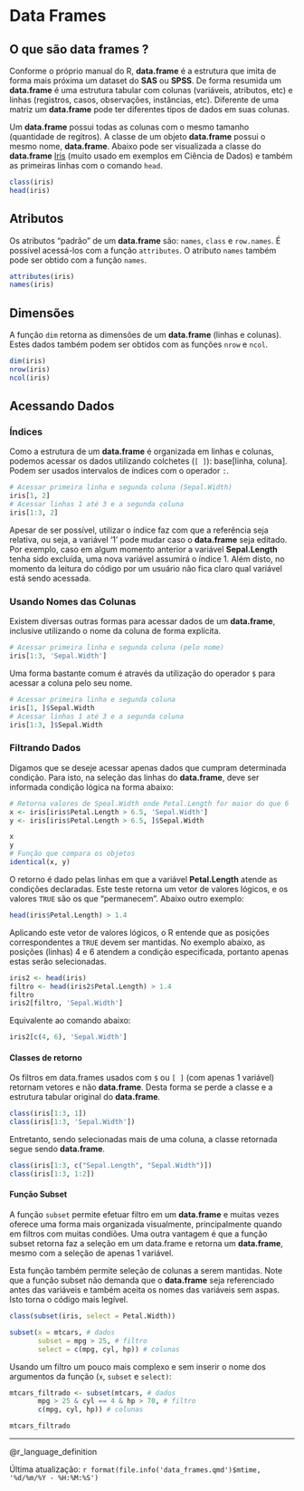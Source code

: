 # Data Frames

## O que são data frames ?

Conforme o próprio manual do R, **data.frame** é a estrutura que imita de forma mais próxima um dataset do **SAS** ou **SPSS**. De forma resumida um **data.frame** é uma estrutura tabular com colunas (variáveis, atributos, etc) e linhas (registros, casos, observações, instâncias, etc). Diferente de uma matriz um **data.frame** pode ter diferentes tipos de dados em suas colunas.

Um **data.frame** possui todas as colunas com o mesmo tamanho (quantidade de regitros). A classe de um objeto **data.frame** possui o mesmo nome, **data.frame**. Abaixo pode ser visualizada a classe do **data.frame** [Iris](https://archive.ics.uci.edu/ml/datasets/iris) (muito usado em exemplos em Ciência de Dados) e também as primeiras linhas com o comando `head`.

```r
class(iris)
head(iris)

```

## Atributos

Os atributos "padrão" de um **data.frame** são: `names`, `class` e `row.names`. É possível acessá-los com a função `attributes`. O atributo `names` também pode ser obtido com a função `names`.

```r
attributes(iris)
names(iris)
```

## Dimensões

A função `dim` retorna as dimensões de um **data.frame** (linhas e colunas). Estes dados também podem ser obtidos com as funções `nrow` e `ncol`.

```r
dim(iris)
nrow(iris)
ncol(iris)
```

## Acessando Dados

### Índices

Como a estrutura de um **data.frame** é organizada em linhas e colunas, podemos acessar os dados utilizando colchetes (`[ ]`): base\[linha, coluna\]. Podem ser usados intervalos de índices com o operador `:`.

```r
# Acessar primeira linha e segunda coluna (Sepal.Width)
iris[1, 2]
# Acessar linhas 1 até 3 e a segunda coluna
iris[1:3, 2]
```

Apesar de ser possível, utilizar o índice faz com que a referência seja relativa, ou seja, a variável '1' pode mudar caso o **data.frame** seja editado. Por exemplo, caso em algum momento anterior a variável **Sepal.Length** tenha sido excluída, uma nova variável assumirá o índice 1. Além disto, no momento da leitura do código por um usuário não fica claro qual variável está sendo acessada.

### Usando Nomes das Colunas

Existem diversas outras formas para acessar dados de um **data.frame**, inclusive utilizando o nome da coluna de forma explícita.

```r
# Acessar primeira linha e segunda coluna (pelo nome)
iris[1:3, 'Sepal.Width']

```

Uma forma bastante comum é através da utilização do operador `$` para acessar a coluna pelo seu nome.

```r
# Acessar primeira linha e segunda coluna
iris[1, ]$Sepal.Width
# Acessar linhas 1 até 3 e a segunda coluna
iris[1:3, ]$Sepal.Width
```

### Filtrando Dados

Digamos que se deseje acessar apenas dados que cumpram determinada condição. Para isto, na seleção das linhas do **data.frame**, deve ser informada condição lógica na forma abaixo:

```r
# Retorna valores de Speal.Width onde Petal.Length for maior do que 6
x <- iris[iris$Petal.Length > 6.5, 'Sepal.Width']
y <- iris[iris$Petal.Length > 6.5, ]$Sepal.Width

x
y
# Função que compara os objetos
identical(x, y)
```

O retorno é dado pelas linhas em que a variável **Petal.Length** atende as condições declaradas. Este teste retorna um vetor de valores lógicos, e os valores `TRUE` são os que "permanecem". Abaixo outro exemplo:

```r
head(iris$Petal.Length) > 1.4
```

Aplicando este vetor de valores lógicos, o R entende que as posições correspondentes a `TRUE` devem ser mantidas. No exemplo abaixo, as posições (linhas) 4 e 6 atendem a condição especificada, portanto apenas estas serão selecionadas.

```r
iris2 <- head(iris)
filtro <- head(iris2$Petal.Length) > 1.4
filtro
iris2[filtro, 'Sepal.Width']
```

Equivalente ao comando abaixo:

```r
iris2[c(4, 6), 'Sepal.Width']
```

#### Classes de retorno

Os filtros em data.frames usados com `$` ou `[ ]` (com apenas 1 variável) retornam vetores e não **data.frame**. Desta forma se perde a classe e a estrutura tabular original do **data.frame**.

```r
class(iris[1:3, 1])
class(iris[1:3, 'Sepal.Width'])
```

Entretanto, sendo selecionadas mais de uma coluna, a classe retornada segue sendo **data.frame**.

```r

class(iris[1:3, c("Sepal.Length", "Sepal.Width")])
class(iris[1:3, 1:2])
```

#### Função Subset

A função `subset` permite efetuar filtro em um **data.frame** e muitas vezes oferece uma forma mais organizada visualmente, principalmente quando em filtros com muitas condiões. Uma outra vantagem é que a função subset retorna faz a seleção em um data.frame e retorna um **data.frame**, mesmo com a seleção de apenas 1 variável.

Esta função também permite seleção de colunas a serem mantidas. Note que a função subset não demanda que o **data.frame** seja referenciado antes das variáveis e também aceita os nomes das variáveis sem aspas. Isto torna o código mais legível.

```r
class(subset(iris, select = Petal.Width))
```

```r
subset(x = mtcars, # dados
       subset = mpg > 25, # filtro  
       select = c(mpg, cyl, hp)) # colunas
```

Usando um filtro um pouco mais complexo e sem inserir o nome dos argumentos da função (`x`, `subset` e `select)`:

```r
mtcars_filtrado <- subset(mtcars, # dados 
       mpg > 25 & cyl == 4 & hp > 70, # filtro  
       c(mpg, cyl, hp)) # colunas

mtcars_filtrado
```

------------------------------------------------------------------------

@r_language_definition

Última atualização: `r format(file.info('data_frames.qmd')$mtime, '%d/%m/%Y - %H:%M:%S')`
